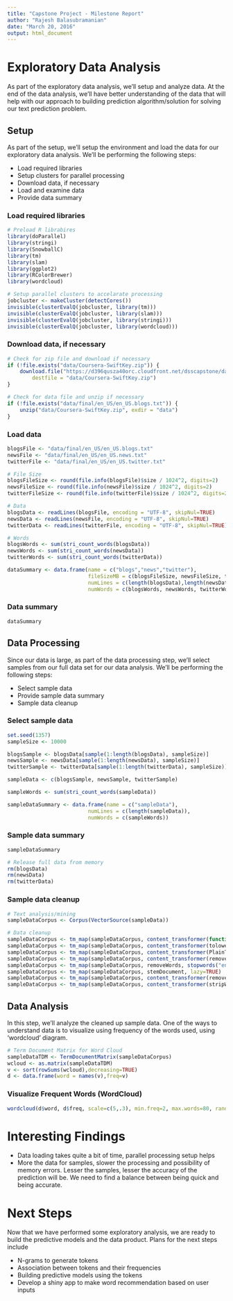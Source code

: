 ```yaml
---
title: "Capstone Project - Milestone Report"
author: "Rajesh Balasubramanian"
date: "March 20, 2016"
output: html_document
---
```


# Exploratory Data Analysis

As part of the exploratory data analysis, we'll setup and analyze data. At the end of the data analysis, we'll have better understanding of the data that will help with our approach to building prediction algorithm/solution for solving our text prediction problem.

## Setup

As part of the setup, we'll setup the environment and load the data for our exploratory data analysis. We'll be performing the following steps:

+ Load required libraries
+ Setup clusters for parallel processing
+ Download data, if necessary
+ Load and examine data
+ Provide data summary

### Load required libraries

```r
# Preload R librabires
library(doParallel)
library(stringi)
library(SnowballC)
library(tm)
library(slam)
library(ggplot2)
library(RColorBrewer)
library(wordcloud)

# Setup parallel clusters to accelarate processing
jobcluster <- makeCluster(detectCores())
invisible(clusterEvalQ(jobcluster, library(tm)))
invisible(clusterEvalQ(jobcluster, library(slam)))
invisible(clusterEvalQ(jobcluster, library(stringi)))
invisible(clusterEvalQ(jobcluster, library(wordcloud)))
```

### Download data, if necessary

```r
# Check for zip file and download if necessary
if (!file.exists("data/Coursera-SwiftKey.zip")) {
    download.file("https://d396qusza40orc.cloudfront.net/dsscapstone/dataset/Coursera-SwiftKey.zip", 
        destfile = "data/Coursera-SwiftKey.zip")
}

# Check for data file and unzip if necessary
if (!file.exists("data/final/en_US/en_US.blogs.txt")) {
    unzip("data/Coursera-SwiftKey.zip", exdir = "data")
}
```

### Load data

```r

blogsFile <- "data/final/en_US/en_US.blogs.txt"
newsFile <- "data/final/en_US/en_US.news.txt"
twitterFile <- "data/final/en_US/en_US.twitter.txt"

# File Size
blogsFileSize <- round(file.info(blogsFile)$size / 1024^2, digits=2)
newsFileSize <- round(file.info(newsFile)$size / 1024^2, digits=2)
twitterFileSize <- round(file.info(twitterFile)$size / 1024^2, digits=2)

# Data
blogsData <- readLines(blogsFile, encoding = "UTF-8", skipNul=TRUE)
newsData <- readLines(newsFile, encoding = "UTF-8", skipNul=TRUE)
twitterData <- readLines(twitterFile, encoding = "UTF-8", skipNul=TRUE)

# Words
blogsWords <- sum(stri_count_words(blogsData))
newsWords <- sum(stri_count_words(newsData))
twitterWords <- sum(stri_count_words(twitterData))

dataSummary <- data.frame(name = c("blogs","news","twitter"),
                          fileSizeMB = c(blogsFileSize, newsFileSize, twitterFileSize),
                          numLines = c(length(blogsData),length(newsData),length(twitterData)),
                          numWords = c(blogsWords, newsWords, twitterWords))

```

### Data summary

```r
dataSummary
```

## Data Processing

Since our data is large, as part of the data processing step, we'll select samples from our full data set for our data analysis. We'll be performing the following steps:

+ Select sample data
+ Provide sample data summary
+ Sample data cleanup

### Select sample data

```r
set.seed(1357)
sampleSize <- 10000

blogsSample <- blogsData[sample(1:length(blogsData), sampleSize)]
newsSample <- newsData[sample(1:length(newsData), sampleSize)]
twitterSample <- twitterData[sample(1:length(twitterData), sampleSize)]

sampleData <- c(blogsSample, newsSample, twitterSample)

sampleWords <- sum(stri_count_words(sampleData))

sampleDataSummary <- data.frame(name = c("sampleData"),
                          numLines = c(length(sampleData)),
                          numWords = c(sampleWords))
```

### Sample data summary

```r
sampleDataSummary

# Release full data from memory
rm(blogsData)
rm(newsData)
rm(twitterData)
```

### Sample data cleanup

```r
# Text analysis/mining
sampleDataCorpus <- Corpus(VectorSource(sampleData))

# Data cleanup
sampleDataCorpus <- tm_map(sampleDataCorpus, content_transformer(function(x) stri_replace_all_regex(x,"[^\\p{L}\\s[']]+","")))
sampleDataCorpus <- tm_map(sampleDataCorpus, content_transformer(tolower))
sampleDataCorpus <- tm_map(sampleDataCorpus, content_transformer(PlainTextDocument))
sampleDataCorpus <- tm_map(sampleDataCorpus, content_transformer(removePunctuation))
sampleDataCorpus <- tm_map(sampleDataCorpus, removeWords, stopwords("english"))
sampleDataCorpus <- tm_map(sampleDataCorpus, stemDocument, lazy=TRUE)
sampleDataCorpus <- tm_map(sampleDataCorpus, content_transformer(removeNumbers))
sampleDataCorpus <- tm_map(sampleDataCorpus, content_transformer(stripWhitespace))
```

## Data Analysis

In this step, we'll analyze the cleaned up sample data. One of the ways to understand data is to visualize using frequency of the words used, using 'wordcloud' diagram.

```r
# Term Document Matrix for Word Cloud
sampleDataTDM <- TermDocumentMatrix(sampleDataCorpus)
wcloud <- as.matrix(sampleDataTDM)
v <- sort(rowSums(wcloud),decreasing=TRUE)
d <- data.frame(word = names(v),freq=v)
```

### Visualize Frequent Words (WordCloud)

```r
wordcloud(d$word, d$freq, scale=c(5,.3), min.freq=2, max.words=80, random.order=FALSE, colors=brewer.pal(8, "Dark2"))
```

# Interesting Findings

+ Data loading takes quite a bit of time, parallel processing setup helps
+ More the data for samples, slower the processing and possibility of memory errors. Lesser the samples, lesser the accuracy of the prediction will be. We need to find a balance between being quick and being accurate.

# Next Steps

Now that we have performed some exploratory analysis, we are ready to build the predictive models and the data product. Plans for the next steps include

+ N-grams to generate tokens
+ Association between tokens and their frequencies
+ Building predictive models using the tokens
+ Develop a shiny app to make word recommendation based on user inputs
